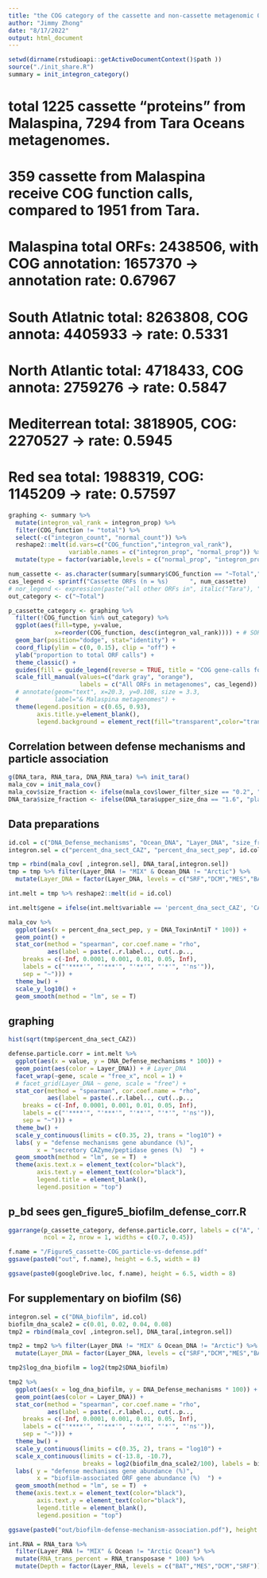 ```yaml
---
title: "the COG category of the cassette and non-cassette metagenomic ORFs"
author: "Jimmy Zhong"
date: "8/17/2022"
output: html_document
---
```


```r
setwd(dirname(rstudioapi::getActiveDocumentContext()$path ))
source("./init_share.R")
summary = init_integron_category()
```

# total 1225 cassette "proteins" from Malaspina, 7294 from Tara Oceans metagenomes.
# 359 cassette from Malaspina receive COG function calls, compared to 1951 from Tara.

# Malaspina total ORFs: 2438506, with COG annotation: 1657370 -> annotation rate: 0.67967
# South Atlatnic total: 8263808, COG annota: 4405933 -> rate: 0.5331
# North Atlantic total: 4718433, COG annota: 2759276 -> rate: 0.5847
# Mediterrean total: 3818905, COG: 2270527 -> rate: 0.5945
# Red sea total: 1988319, COG: 1145209 -> rate: 0.57597

```r
graphing <- summary %>%
  mutate(integron_val_rank = integron_prop) %>%
  filter(COG_function != "total") %>%
  select(-c("integron_count", "normal_count")) %>%
  reshape2::melt(id.vars=c("COG_function","integron_val_rank"),
                 variable.names = c("integron_prop", "normal_prop")) %>%
  mutate(type = factor(variable,levels = c("normal_prop", "integron_prop")))

num_cassette <- as.character(summary[summary$COG_function == "~Total","integron_count"])
cas_legend <- sprintf("Cassette ORFs (n = %s)      ", num_cassette)
# nor_legend <- expression(paste("all other ORFs in", italic("Tara"), " Oceans"))
out_category <- c("~Total")

p_cassette_category <- graphing %>% 
  filter(!COG_function %in% out_category) %>%
  ggplot(aes(fill=type, y=value, 
             x=reorder(COG_function, desc(integron_val_rank)))) + # SORT
  geom_bar(position="dodge", stat="identity") + 
  coord_flip(ylim = c(0, 0.15), clip = "off") +
  ylab("proportion to total ORF calls") +
  theme_classic() +
  guides(fill = guide_legend(reverse = TRUE, title = "COG gene-calls for:")) +
  scale_fill_manual(values=c("dark gray", "orange"), 
                    labels = c("All ORFs in metagenomes", cas_legend)) +
  # annotate(geom="text", x=20.3, y=0.108, size = 3.3,
  #          label="& Malaspina metagenomes") +
  theme(legend.position = c(0.65, 0.93),
        axis.title.y=element_blank(),
        legend.background = element_rect(fill="transparent",color="transparent")) 
```

## Correlation between defense mechanisms and particle association
```r
g(DNA_tara, RNA_tara, DNA_RNA_tara) %=% init_tara()
mala_cov = init_mala_cov()
mala_cov$size_fraction <- ifelse(mala_cov$lower_filter_size == "0.2", "planktonic", "particle")
DNA_tara$size_fraction <- ifelse(DNA_tara$upper_size_dna == "1.6", "planktonic", "particle")
```

## Data preparations
```r
id.col = c("DNA_Defense_mechanisms", "Ocean_DNA", "Layer_DNA", "size_fraction")
integron.sel = c("percent_dna_sect_CAZ", "percent_dna_sect_pep", id.col)

tmp = rbind(mala_cov[ ,integron.sel], DNA_tara[,integron.sel])
tmp = tmp %>% filter(Layer_DNA != "MIX" & Ocean_DNA != "Arctic") %>%
  mutate(Layer_DNA = factor(Layer_DNA, levels = c("SRF","DCM","MES","BAT")))

int.melt = tmp %>% reshape2::melt(id = id.col)

int.melt$gene = ifelse(int.melt$variable == 'percent_dna_sect_CAZ', 'CAZyme', 'peptidase')

mala_cov %>%
  ggplot(aes(x = percent_dna_sect_pep, y = DNA_ToxinAntiT * 100)) +
  geom_point() +
  stat_cor(method = "spearman", cor.coef.name = "rho",
           aes(label = paste(..r.label.., cut(..p.., 
    breaks = c(-Inf, 0.0001, 0.001, 0.01, 0.05, Inf),
    labels = c("'****'", "'***'", "'**'", "'*'", "'ns'")), 
    sep = "~"))) +
  theme_bw() +
  scale_y_log10() +
  geom_smooth(method = "lm", se = T)
```

## graphing
```r
hist(sqrt(tmp$percent_dna_sect_CAZ))

defense.particle.corr = int.melt %>%
  ggplot(aes(x = value, y = DNA_Defense_mechanisms * 100)) +
  geom_point(aes(color = Layer_DNA)) + # Layer_DNA
  facet_wrap(~gene, scale = "free_x", ncol = 1) +
  # facet_grid(Layer_DNA ~ gene, scale = "free") +
  stat_cor(method = "spearman", cor.coef.name = "rho",
           aes(label = paste(..r.label.., cut(..p.., 
    breaks = c(-Inf, 0.0001, 0.001, 0.01, 0.05, Inf),
    labels = c("'****'", "'***'", "'**'", "'*'", "'ns'")), 
    sep = "~"))) +
  theme_bw() +
  scale_y_continuous(limits = c(0.35, 2), trans = "log10") +
  labs( y = "defense mechanisms gene abundance (%)",
        x = "secretory CAZyme/peptidase genes (%)  ") +
  geom_smooth(method = "lm", se = T)  +
  theme(axis.text.x = element_text(color="black"),
        axis.text.y = element_text(color="black"),
        legend.title = element_blank(),
        legend.position = "top")
```

## p_bd sees gen_figure5_biofilm_defense_corr.R
```r
ggarrange(p_cassette_category, defense.particle.corr, labels = c("A", "B"), 
          ncol = 2, nrow = 1, widths = c(0.7, 0.45))

f.name = "/Figure5_cassette-COG_particle-vs-defense.pdf"
ggsave(paste0("out", f.name), height = 6.5, width = 8)

ggsave(paste0(googleDrive.loc, f.name), height = 6.5, width = 8)
```

## For supplementary on biofilm (S6)
```r
integron.sel = c("DNA_biofilm", id.col)
biofilm_dna_scale2 = c(0.01, 0.02, 0.04, 0.08)
tmp2 = rbind(mala_cov[ ,integron.sel], DNA_tara[,integron.sel])

tmp2 = tmp2 %>% filter(Layer_DNA != "MIX" & Ocean_DNA != "Arctic") %>%
  mutate(Layer_DNA = factor(Layer_DNA, levels = c("SRF","DCM","MES","BAT")))

tmp2$log_dna_biofilm = log2(tmp2$DNA_biofilm)

tmp2 %>%
  ggplot(aes(x = log_dna_biofilm, y = DNA_Defense_mechanisms * 100)) +
  geom_point(aes(color = Layer_DNA)) +
  stat_cor(method = "spearman", cor.coef.name = "rho",
           aes(label = paste(..r.label.., cut(..p.., 
    breaks = c(-Inf, 0.0001, 0.001, 0.01, 0.05, Inf),
    labels = c("'****'", "'***'", "'**'", "'*'", "'ns'")), 
    sep = "~"))) +
  theme_bw() +
  scale_y_continuous(limits = c(0.35, 2), trans = "log10") +
  scale_x_continuous(limits = c(-13.8, -10.7),
                     breaks = log2(biofilm_dna_scale2/100), labels = biofilm_dna_scale2) +
  labs( y = "defense mechanisms gene abundance (%)",
        x = "biofilm-associated ORF gene abundance (%)  ") +
  geom_smooth(method = "lm", se = T)  +
  theme(axis.text.x = element_text(color="black"),
        axis.text.y = element_text(color="black"),
        legend.title = element_blank(),
        legend.position = "top")

ggsave(paste0("out/biofilm-defense-mechanism-association.pdf"), height = 4.5, width = 4.5)
```



```r
int.RNA = RNA_tara %>%
  filter(Layer_RNA != "MIX" & Ocean != "Arctic Ocean") %>%
  mutate(RNA_trans_percent = RNA_transposase * 100) %>%
  mutate(Depth = factor(Layer_RNA, levels = c("BAT","MES","DCM","SRF")))
```
